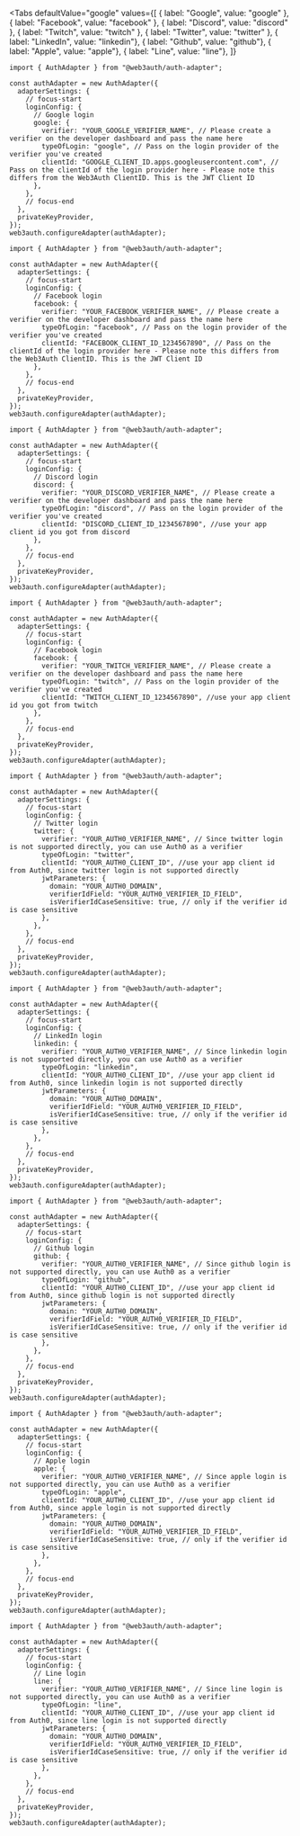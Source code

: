 
<Tabs
  defaultValue="google"
  values={[
    { label: "Google", value: "google" },
    { label: "Facebook", value: "facebook" },
    { label: "Discord", value: "discord" },
    { label: "Twitch", value: "twitch" },
    { label: "Twitter", value: "twitter" },
    { label: "LinkedIn", value: "linkedin"},
    { label: "Github", value: "github"},
    { label: "Apple", value: "apple"},
    { label: "Line", value: "line"},
  ]}
>

<TabItem value="google">

```tsx
import { AuthAdapter } from "@web3auth/auth-adapter";

const authAdapter = new AuthAdapter({
  adapterSettings: {
    // focus-start
    loginConfig: {
      // Google login
      google: {
        verifier: "YOUR_GOOGLE_VERIFIER_NAME", // Please create a verifier on the developer dashboard and pass the name here
        typeOfLogin: "google", // Pass on the login provider of the verifier you've created
        clientId: "GOOGLE_CLIENT_ID.apps.googleusercontent.com", // Pass on the clientId of the login provider here - Please note this differs from the Web3Auth ClientID. This is the JWT Client ID
      },
    },
    // focus-end
  },
  privateKeyProvider,
});
web3auth.configureAdapter(authAdapter);
```

</TabItem>

<TabItem value="facebook">

```tsx
import { AuthAdapter } from "@web3auth/auth-adapter";

const authAdapter = new AuthAdapter({
  adapterSettings: {
    // focus-start
    loginConfig: {
      // Facebook login
      facebook: {
        verifier: "YOUR_FACEBOOK_VERIFIER_NAME", // Please create a verifier on the developer dashboard and pass the name here
        typeOfLogin: "facebook", // Pass on the login provider of the verifier you've created
        clientId: "FACEBOOK_CLIENT_ID_1234567890", // Pass on the clientId of the login provider here - Please note this differs from the Web3Auth ClientID. This is the JWT Client ID
      },
    },
    // focus-end
  },
  privateKeyProvider,
});
web3auth.configureAdapter(authAdapter);
```

</TabItem>

<TabItem value="discord">

```tsx
import { AuthAdapter } from "@web3auth/auth-adapter";

const authAdapter = new AuthAdapter({
  adapterSettings: {
    // focus-start
    loginConfig: {
      // Discord login
      discord: {
        verifier: "YOUR_DISCORD_VERIFIER_NAME", // Please create a verifier on the developer dashboard and pass the name here
        typeOfLogin: "discord", // Pass on the login provider of the verifier you've created
        clientId: "DISCORD_CLIENT_ID_1234567890", //use your app client id you got from discord
      },
    },
    // focus-end
  },
  privateKeyProvider,
});
web3auth.configureAdapter(authAdapter);
```

</TabItem>

<TabItem value="twitch">

```tsx
import { AuthAdapter } from "@web3auth/auth-adapter";

const authAdapter = new AuthAdapter({
  adapterSettings: {
    // focus-start
    loginConfig: {
      // Facebook login
      facebook: {
        verifier: "YOUR_TWITCH_VERIFIER_NAME", // Please create a verifier on the developer dashboard and pass the name here
        typeOfLogin: "twitch", // Pass on the login provider of the verifier you've created
        clientId: "TWITCH_CLIENT_ID_1234567890", //use your app client id you got from twitch
      },
    },
    // focus-end
  },
  privateKeyProvider,
});
web3auth.configureAdapter(authAdapter);
```

</TabItem>

<TabItem value="twitter">

```tsx
import { AuthAdapter } from "@web3auth/auth-adapter";

const authAdapter = new AuthAdapter({
  adapterSettings: {
    // focus-start
    loginConfig: {
      // Twitter login
      twitter: {
        verifier: "YOUR_AUTH0_VERIFIER_NAME", // Since twitter login is not supported directly, you can use Auth0 as a verifier
        typeOfLogin: "twitter",
        clientId: "YOUR_AUTH0_CLIENT_ID", //use your app client id from Auth0, since twitter login is not supported directly
        jwtParameters: {
          domain: "YOUR_AUTH0_DOMAIN",
          verifierIdField: "YOUR_AUTH0_VERIFIER_ID_FIELD",
          isVerifierIdCaseSensitive: true, // only if the verifier id is case sensitive
        },
      },
    },
    // focus-end
  },
  privateKeyProvider,
});
web3auth.configureAdapter(authAdapter);
```

</TabItem>

<TabItem value="linkedin">

```tsx
import { AuthAdapter } from "@web3auth/auth-adapter";

const authAdapter = new AuthAdapter({
  adapterSettings: {
    // focus-start
    loginConfig: {
      // LinkedIn login
      linkedin: {
        verifier: "YOUR_AUTH0_VERIFIER_NAME", // Since linkedin login is not supported directly, you can use Auth0 as a verifier
        typeOfLogin: "linkedin",
        clientId: "YOUR_AUTH0_CLIENT_ID", //use your app client id from Auth0, since linkedin login is not supported directly
        jwtParameters: {
          domain: "YOUR_AUTH0_DOMAIN",
          verifierIdField: "YOUR_AUTH0_VERIFIER_ID_FIELD",
          isVerifierIdCaseSensitive: true, // only if the verifier id is case sensitive
        },
      },
    },
    // focus-end
  },
  privateKeyProvider,
});
web3auth.configureAdapter(authAdapter);
```

</TabItem>

<TabItem value="github">

```tsx
import { AuthAdapter } from "@web3auth/auth-adapter";

const authAdapter = new AuthAdapter({
  adapterSettings: {
    // focus-start
    loginConfig: {
      // Github login
      github: {
        verifier: "YOUR_AUTH0_VERIFIER_NAME", // Since github login is not supported directly, you can use Auth0 as a verifier
        typeOfLogin: "github",
        clientId: "YOUR_AUTH0_CLIENT_ID", //use your app client id from Auth0, since github login is not supported directly
        jwtParameters: {
          domain: "YOUR_AUTH0_DOMAIN",
          verifierIdField: "YOUR_AUTH0_VERIFIER_ID_FIELD",
          isVerifierIdCaseSensitive: true, // only if the verifier id is case sensitive
        },
      },
    },
    // focus-end
  },
  privateKeyProvider,
});
web3auth.configureAdapter(authAdapter);
```

</TabItem>

<TabItem value="apple">

```tsx
import { AuthAdapter } from "@web3auth/auth-adapter";

const authAdapter = new AuthAdapter({
  adapterSettings: {
    // focus-start
    loginConfig: {
      // Apple login
      apple: {
        verifier: "YOUR_AUTH0_VERIFIER_NAME", // Since apple login is not supported directly, you can use Auth0 as a verifier
        typeOfLogin: "apple",
        clientId: "YOUR_AUTH0_CLIENT_ID", //use your app client id from Auth0, since apple login is not supported directly
        jwtParameters: {
          domain: "YOUR_AUTH0_DOMAIN",
          verifierIdField: "YOUR_AUTH0_VERIFIER_ID_FIELD",
          isVerifierIdCaseSensitive: true, // only if the verifier id is case sensitive
        },
      },
    },
    // focus-end
  },
  privateKeyProvider,
});
web3auth.configureAdapter(authAdapter);
```

</TabItem>

<TabItem value="line">

```tsx
import { AuthAdapter } from "@web3auth/auth-adapter";

const authAdapter = new AuthAdapter({
  adapterSettings: {
    // focus-start
    loginConfig: {
      // Line login
      line: {
        verifier: "YOUR_AUTH0_VERIFIER_NAME", // Since line login is not supported directly, you can use Auth0 as a verifier
        typeOfLogin: "line",
        clientId: "YOUR_AUTH0_CLIENT_ID", //use your app client id from Auth0, since line login is not supported directly
        jwtParameters: {
          domain: "YOUR_AUTH0_DOMAIN",
          verifierIdField: "YOUR_AUTH0_VERIFIER_ID_FIELD",
          isVerifierIdCaseSensitive: true, // only if the verifier id is case sensitive
        },
      },
    },
    // focus-end
  },
  privateKeyProvider,
});
web3auth.configureAdapter(authAdapter);
```

</TabItem>

</Tabs>
